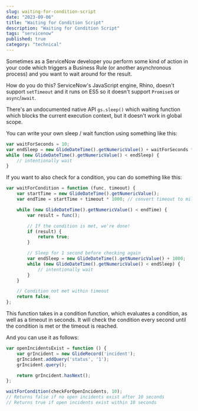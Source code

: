 ```yaml
---
slug: waiting-for-condition-script
date: "2023-09-06"
title: "Waiting for Condition Script"
description: "Waiting for Condition Script"
tags: "servicenow"
published: true
category: "technical"
---
```


Sometimes as a ServiceNow developer you perform some kind of action in your code which triggers a Business Rule (or another asynchronous process) and you want to wait around for the result.

How do you do this? ServiceNow's JavaScript engine, Rhino, doesn't support `setTimeout` and it runs on ES5 so it doesn't support `Promise`s or `async`/`await`.

There's an undocumented native API `gs.sleep()` which waiting function which blocks the current execution context, but it doesn't work in global scope.

You can write your own sleep / wait function using something like this:

```js
var waitForSeconds = 10;
var endSleep = new GlideDateTime().getNumericValue() + waitForSeconds * 1000;
while (new GlideDateTime().getNumericValue() < endSleep) {
    // intentionally wait
}
```

If you want to also check for a condition, you can do something like this:

```js
var waitForCondition = function (func, timeout) {
	var startTime = new GlideDateTime().getNumericValue();
	var endTime = startTime + timeout * 1000; // convert timeout to milliseconds

	while (new GlideDateTime().getNumericValue() < endTime) {
		var result = func();

		// If the condition is met, we're done!
		if (result) {
			return true;
		}

		// Sleep for 1 second before checking again
		var endSleep = new GlideDateTime().getNumericValue() + 1000;
		while (new GlideDateTime().getNumericValue() < endSleep) {
			// intentionally wait
		}
	}

	// Condition not met within timeout
	return false;
};
```
This function takes in a condition function, which evaluates a condition, as well as a timeout in seconds. It will check the condition every second until the condition is met or the timeout is reached.

And you can use it as follows:

```js
var openIncidentsExist = function () {
    var grIncident = new GlideRecord('incident');
    grIncident.addQuery('status', '1');
    grIncident.query();

    return grIncident.hasNext();
};

waitForCondition(checkForOpenIncidents, 10);
// Returns false if no open incidents exist after 10 seconds
// Returns true if open incidents exist within 10 seconds
```